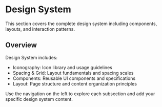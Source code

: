 # Design System

This section covers the complete design system including components, layouts, and interaction patterns.

## Overview

Design System includes:

- Iconography: Icon library and usage guidelines
- Spacing & Grid: Layout fundamentals and spacing scales
- Components: Reusable UI components and specifications
- Layout: Page structure and content organization principles

Use the navigation on the left to explore each subsection and add your specific design system content.

